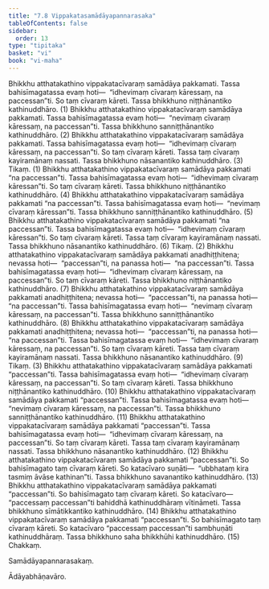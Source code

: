 ```yaml
---
title: "7.8 Vippakatasamādāyapannarasaka"
tableOfContents: false
sidebar:
  order: 13
type: "tipitaka"
basket: "vi"
book: "vi-maha"
---
```



<DynamicBreadcrumb />

<Division number="317" book="vi-maha">

<Paragraph number="1450" book="vi-maha">
Bhikkhu atthatakathino vippakatacīvaraṃ samādāya pakkamati. Tassa bahisīmagatassa evaṃ hoti—  “idhevimaṃ cīvaraṃ kāressaṃ, na paccessan”ti. So taṃ cīvaraṃ kāreti. Tassa bhikkhuno niṭṭhānantiko kathinuddhāro. (1)
</Paragraph>

<Paragraph number="1451" book="vi-maha">
Bhikkhu atthatakathino vippakatacīvaraṃ samādāya pakkamati. Tassa bahisīmagatassa evaṃ hoti—  “nevimaṃ cīvaraṃ kāressaṃ, na paccessan”ti. Tassa bhikkhuno sanniṭṭhānantiko kathinuddhāro. (2)
</Paragraph>

<Paragraph number="1452" book="vi-maha">
Bhikkhu atthatakathino vippakatacīvaraṃ samādāya pakkamati. Tassa bahisīmagatassa evaṃ hoti—  “idhevimaṃ cīvaraṃ kāressaṃ, na paccessan”ti. So taṃ cīvaraṃ kāreti. Tassa taṃ cīvaraṃ kayiramānaṃ nassati. Tassa bhikkhuno nāsanantiko kathinuddhāro. (3)

</Paragraph>
</Division>

<Paragraph number="1453" type="center" book="vi-maha">
Tikaṃ. (1)


</Paragraph>

<Paragraph number="1454" book="vi-maha">
Bhikkhu atthatakathino vippakatacīvaraṃ samādāya pakkamati “na paccessan”ti. Tassa bahisīmagatassa evaṃ hoti—  “idhevimaṃ cīvaraṃ kāressan”ti. So taṃ cīvaraṃ kāreti. Tassa bhikkhuno niṭṭhānantiko kathinuddhāro. (4)
</Paragraph>

<Paragraph number="1455" book="vi-maha">
Bhikkhu atthatakathino vippakatacīvaraṃ samādāya pakkamati “na paccessan”ti. Tassa bahisīmagatassa evaṃ hoti—  “nevimaṃ cīvaraṃ kāressan”ti. Tassa bhikkhuno sanniṭṭhānantiko kathinuddhāro. (5)
</Paragraph>

<Paragraph number="1456" book="vi-maha">
Bhikkhu atthatakathino vippakatacīvaraṃ samādāya pakkamati “na paccessan”ti. Tassa bahisīmagatassa evaṃ hoti—  “idhevimaṃ cīvaraṃ kāressan”ti. So taṃ cīvaraṃ kāreti. Tassa taṃ cīvaraṃ kayiramānaṃ nassati. Tassa bhikkhuno nāsanantiko kathinuddhāro. (6)

</Paragraph>

<Paragraph number="1457" type="center" book="vi-maha">
Tikaṃ. (2)


</Paragraph>

<Paragraph number="1458" book="vi-maha">
Bhikkhu atthatakathino vippakatacīvaraṃ samādāya pakkamati anadhiṭṭhitena; nevassa hoti—  “paccessan”ti, na panassa hoti—  “na paccessan”ti. Tassa bahisīmagatassa evaṃ hoti—  “idhevimaṃ cīvaraṃ kāressaṃ, na paccessan”ti. So taṃ cīvaraṃ kāreti. Tassa bhikkhuno niṭṭhānantiko kathinuddhāro. (7)
</Paragraph>

<Paragraph number="1459" book="vi-maha">
Bhikkhu atthatakathino vippakatacīvaraṃ samādāya pakkamati anadhiṭṭhitena; nevassa hoti—  “paccessan”ti, na panassa hoti—  “na paccessan”ti. Tassa bahisīmagatassa evaṃ hoti—  “nevimaṃ cīvaraṃ kāressaṃ, na paccessan”ti. Tassa bhikkhuno sanniṭṭhānantiko kathinuddhāro. (8)
</Paragraph>

<Paragraph number="1460" book="vi-maha">
Bhikkhu atthatakathino vippakatacīvaraṃ samādāya pakkamati anadhiṭṭhitena; nevassa hoti—  “paccessan”ti, na panassa hoti—  “na paccessan”ti. Tassa bahisīmagatassa evaṃ hoti—  “idhevimaṃ cīvaraṃ kāressaṃ, na paccessan”ti. So taṃ cīvaraṃ kāreti. Tassa taṃ cīvaraṃ kayiramānaṃ nassati. Tassa bhikkhuno nāsanantiko kathinuddhāro. (9)

</Paragraph>

<Paragraph number="1461" type="center" book="vi-maha">
Tikaṃ. (3)


</Paragraph>

<Paragraph number="1462" book="vi-maha">
Bhikkhu atthatakathino vippakatacīvaraṃ samādāya pakkamati “paccessan”ti. Tassa bahisīmagatassa evaṃ hoti—  “idhevimaṃ cīvaraṃ kāressaṃ, na paccessan”ti. So taṃ cīvaraṃ kāreti. Tassa bhikkhuno niṭṭhānantiko kathinuddhāro. (10)
</Paragraph>

<Paragraph number="1463" book="vi-maha">
Bhikkhu atthatakathino vippakatacīvaraṃ samādāya pakkamati “paccessan”ti. Tassa bahisīmagatassa evaṃ hoti—  “nevimaṃ cīvaraṃ kāressaṃ, na paccessan”ti. Tassa bhikkhuno sanniṭṭhānantiko kathinuddhāro. (11)
</Paragraph>

<Paragraph number="1464" book="vi-maha">
Bhikkhu atthatakathino vippakatacīvaraṃ samādāya pakkamati “paccessan”ti. Tassa bahisīmagatassa evaṃ hoti—  “idhevimaṃ cīvaraṃ kāressaṃ, na paccessan”ti. So taṃ cīvaraṃ kāreti. Tassa taṃ cīvaraṃ kayiramānaṃ nassati. Tassa bhikkhuno nāsanantiko kathinuddhāro. (12)
</Paragraph>

<Paragraph number="1465" book="vi-maha">
Bhikkhu atthatakathino vippakatacīvaraṃ samādāya pakkamati “paccessan”ti. So bahisīmagato taṃ cīvaraṃ kāreti. So katacīvaro suṇāti—  “ubbhataṃ kira tasmiṃ āvāse kathinan”ti. Tassa bhikkhuno savanantiko kathinuddhāro. (13)
</Paragraph>

<Paragraph number="1466" book="vi-maha">
Bhikkhu atthatakathino vippakatacīvaraṃ samādāya pakkamati “paccessan”ti. So bahisīmagato taṃ cīvaraṃ kāreti. So katacīvaro—  “paccessaṃ paccessan”ti bahiddhā kathinuddhāraṃ vītināmeti. Tassa bhikkhuno sīmātikkantiko kathinuddhāro. (14)
</Paragraph>

<Paragraph number="1467" book="vi-maha">
Bhikkhu atthatakathino vippakatacīvaraṃ samādāya pakkamati “paccessan”ti. So bahisīmagato taṃ cīvaraṃ kāreti. So katacīvaro “paccessaṃ paccessan”ti sambhuṇāti kathinuddhāraṃ. Tassa bhikkhuno saha bhikkhūhi kathinuddhāro. (15)

</Paragraph>

<Paragraph number="1468" type="center" book="vi-maha">
Chakkaṃ.

  
Samādāyapannarasakaṃ.

  
Ādāyabhāṇavāro.
</Paragraph>